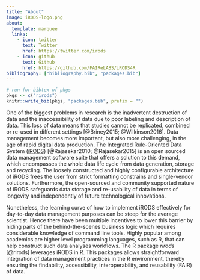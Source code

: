 ```yaml
---
title: "About"
image: iRODS-logo.png
about:
  template: marquee
  links:
    - icon: twitter
      text: Twitter
      href: https://twitter.com/irods
    - icon: github
      text: Github
      href: https://github.com/FAIReLABS/iRODS4R
bibliography: ["bibliography.bib", "packages.bib"]
---
```


```r
# run for bibtex of pkgs
pkgs <- c("rirods") 
knitr::write_bib(pkgs, "packages.bib", prefix = "") 
```

One of the biggest problems in research is the inadvertent destruction of data and the inaccessibility of data due to poor labeling and description of data. This loss of data means that studies cannot be replicated, combined or re-used in different settings [@Briney2015; @Wilkinson2016]. Data management becomes more important, but also more challenging, in the age of rapid digital data production. The Integrated Rule-Oriented Data System ([iRODS](https://irods.org/)) [@Rajasekar2010; @Rajasekar2015] is an open sourced data management software suite that offers a solution to this demand, which encompasses the whole data life cycle from data generation, storage and recycling. The loosely constructed and highly configurable architecture of iRODS frees the user from strict formatting constrains and single-vendor solutions. Furthermore, the open-sourced and community supported nature of iRODS safeguards data storage and re-usability of data in terms of longevity and independently of future technological innovations.

Nonetheless, the learning curve of how to implement iRODS effectively for day-to-day data management purposes can be steep for the average scientist. Hence there have been multiple incentives to lower this barrier by hiding parts of the behind-the-scenes business logic which requires considerable knowledge of command line tools. Highly popular among academics are higher level programming languages, such as R, that can help construct such data analyses workflows. The R package *rirods* [@rirods] leverages iRODS in R. This packages allows straightforward integration of data management practices in the R environment, thereby ensuring the findability, accessibility, interoperability, and reusability (FAIR) of data. 

